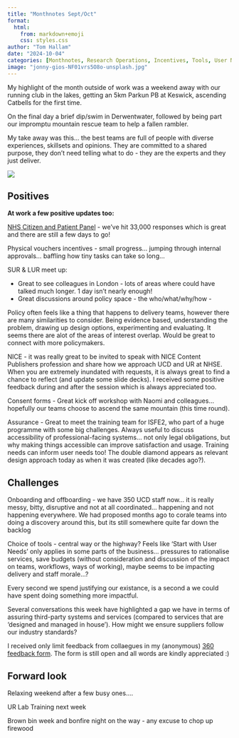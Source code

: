 ```yaml
---
title: "Monthnotes Sept/Oct"
format:
  html:
    from: markdown+emoji
    css: styles.css
author: "Tom Hallam"
date: "2024-10-04"
categories: [Monthnotes, Research Operations, Incentives, Tools, User Needs, Participant Recruitment]
image: "jonny-gios-NF01vrs5O8o-unsplash.jpg"
---
```


My highlight of the month outside of work was a weekend away with our running club in the lakes, getting an 5km Parkun PB at Keswick, ascending Catbells for the first time. 

On the final day a brief dip/swim in Derwentwater, followed by being part our impromptu mountain rescue team to help a fallen rambler. 

My take away was this... the best teams are full of people with diverse experiences, skillsets and opinions. They are committed to a shared purpose, they don't need telling what to do - they are the experts and they just deliver.

![](jonny-gios-NF01vrs5O8o-unsplash.jpg)


## Positives

**At work a few positive updates too:**

[NHS Citizen and Patient Panel](https://feedback.digital.nhs.uk/jfe/form/SV_9ST3sUy1EAz1wIm){.external target="_blank"} - we've hit 33,000 responses which is great and there are still a few days to go!

Physical vouchers incentives - small progress... jumping through internal approvals... baffling how tiny tasks can take so long... 

SUR & LUR meet up: 

* Great to see colleagues in London - lots of areas where could have talked much longer. 1 day isn't nearly enough!
* Great discussions around policy space - the who/what/why/how - 

Policy often feels like a thing that happens to delivery teams, however there are many similarities to consider. Being evidence based, understanding the problem, drawing up design options, experimenting and evaluating. It seems there are alot of the areas of interest overlap. Would be great to connect with more policymakers.

NICE - it was really great to be invited to speak with NICE Content Publishers profession and share how we approach UCD and UR at NHSE. When you are extremely inundated with requests, it is always great to find a chance to reflect (and update some slide decks). I received some positive feedback during and after the session which is always appreciated too.

Consent forms - Great kick off workshop with Naomi and colleagues... hopefully our teams choose to ascend the same mountain (this time round).

Assurance - Great to meet the training team for ISFE2, who part of a huge programme with some big challenges. Always useful to discuss accessibility of professional-facing systems... not only legal obligations, but why making things accessible can improve satisfaction and usage. Training needs can inform user needs too! The double diamond appears as relevant design approach today as when it was created (like decades ago?). 


## Challenges

Onboarding and offboarding - we have 350 UCD staff now... it is really messy, bitty, disruptive and not at all coordinated... happening and not happening everywhere. We had proposed months ago to corale teams into doing a discovery around this, but its still somewhere quite far down the backlog

Choice of tools - central way or the highway? Feels like 'Start with User Needs' only applies in some parts of the business... pressures to rationalise services, save budgets (without consideration and discussion of the impact on teams, workflows, ways of working), maybe seems to be impacting delivery and staff morale...? 

Every second we spend justifying our existance, is a second a we could have spent doing something more impactful.

Several conversations this week have highlighted a gap we have in terms of assuring third-party systems and services (compared to services that are 'designed and managed in house'). How might we ensure suppliers follow our industry standards?

I received only limit feedback from collaegues in my (anonymous) [360 feedback form](https://forms.office.com/Pages/ResponsePage.aspx?id=Hwf2UP67GkCIA2c3SOYp4naq8XdgxIpAhgp8HevefSVUMjBYTDRENzRBT1lFSFE0T0xIM01VVUxIWi4u){.external target="_blank"}. The form is still open and all words are kindly appreciated :)

## Forward look

Relaxing weekend after a few busy ones....

UR Lab Training next week

Brown bin week and bonfire night on the way - any excuse to chop up firewood



